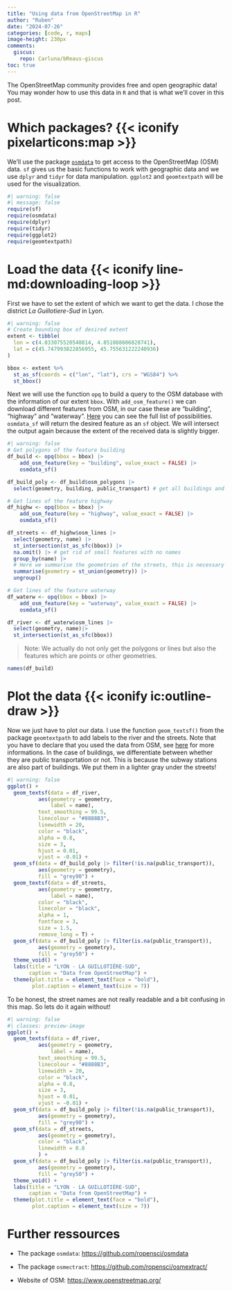 ```yaml
---
title: "Using data from OpenStreetMap in R"
author: "Ruben"
date: "2024-07-26"
categories: [code, r, maps]
image-height: 230px
comments:
  giscus:
    repo: Carluna/bReaus-giscus
toc: true
---
```


The OpenStreetMap community provides free and open geographic data! You may wonder how to use this data in `R` and that is what we'll cover in this post.

# Which packages? {{< iconify pixelarticons:map >}}

We'll use the package [`osmdata`](https://github.com/ropensci/osmdata) to get access to the OpenStreetMap (OSM) data. `sf` gives us the basic functions to work with geographic data and we use `dplyr` and `tidyr` for data manipulation. `ggplot2` and `geomtextpath` will be used for the visualization.

```r
#| warning: false
#| message: false
require(sf)
require(osmdata)
require(dplyr)
require(tidyr)
require(ggplot2)
require(geomtextpath)
```

# Load the data {{< iconify line-md:downloading-loop >}}

First we have to set the extent of which we want to get the data. I chose the district *La Guillotiere-Sud* in Lyon.

```r
#| warning: false
# Create bounding box of desired extent
extent <- tibble(
  lon = c(4.833075520540814, 4.851088606828741),
  lat = c(45.747993822856955, 45.755631222240936)  
)

bbox <- extent %>% 
  st_as_sf(coords = c("lon", "lat"), crs = "WGS84") %>% 
  st_bbox() 
```

Next we will use the function `opq` to build a query to the OSM database with the information of our extent `bbox`. With `add_osm_feature()` we can download different features from OSM, in our case these are "building", "highway" and "waterway". [Here](https://wiki.openstreetmap.org/wiki/Map_Features) you can see the full list of possibilities. `osmdata_sf` will return the desired feature as an `sf` object. We will intersect the output again because the extent of the received data is slightly bigger.

```r
#| warning: false
# Get polygons of the feature building
df_build <- opq(bbox = bbox) |> 
    add_osm_feature(key = "building", value_exact = FALSE) |> 
    osmdata_sf()  

df_build_poly <- df_build$osm_polygons |> 
  select(geometry, building, public_transport) # get all buildings and information about usage as public transport

# Get lines of the feature highway
df_highw <- opq(bbox = bbox) |> 
    add_osm_feature(key = "highway", value_exact = FALSE) |> 
    osmdata_sf()  

df_streets <- df_highw$osm_lines |> 
  select(geometry, name) |> 
  st_intersection(st_as_sfc(bbox)) |> 
  na.omit() |> # get rid of small features with no names
  group_by(name) |> 
  # Here we summarise the geometries of the streets, this is necessary to plot the names of the streets later
  summarise(geometry = st_union(geometry)) |> 
  ungroup()

# Get lines of the feature waterway
df_waterw <- opq(bbox = bbox) |> 
    add_osm_feature(key = "waterway", value_exact = FALSE) |> 
    osmdata_sf() 

df_river <- df_waterw$osm_lines |> 
  select(geometry, name)|> 
  st_intersection(st_as_sfc(bbox))
```

> Note: We actually do not only get the polygons or lines but also the features which are points or other geometries.

```r
names(df_build)
```

# Plot the data {{< iconify ic:outline-draw >}}

Now we just have to plot our data. I use the function `geom_textsf()` from the package `geomtextpath` to add labels to the river and the streets. Note that you have to declare that you used the data from OSM, see [here](https://www.openstreetmap.org/copyright) for more informations.  In the case of buildings, we differentiate between whether they are public transportation or not. This is because the subway stations are also part of buildings. We put them in a lighter gray under the streets!

```r
#| warning: false
ggplot() +
  geom_textsf(data = df_river,
          aes(geometry = geometry,
              label = name),
          text_smoothing = 99.5,
          linecolour = "#8888B3",
          linewidth = 20,
          color = "black", 
          alpha = 0.8, 
          size = 3, 
          hjust = 0.01,
          vjust = -0.01) +
  geom_sf(data = df_build_poly |> filter(!is.na(public_transport)),
          aes(geometry = geometry),
          fill = "grey90") +
  geom_textsf(data = df_streets,
          aes(geometry = geometry,
              label = name),
          color = "black",
          linecolor = "black",
          alpha = 1,
          fontface = 3,
          size = 1.5,
          remove_long = T) +
  geom_sf(data = df_build_poly |> filter(is.na(public_transport)),
          aes(geometry = geometry),
          fill = "grey50") +
  theme_void() +
  labs(title = "LYON - LA GUILLOTIÈRE-SUD",
       caption = "Data from OpenStreetMap") +
  theme(plot.title = element_text(face = "bold"),
        plot.caption = element_text(size = 7))
```

To be honest, the street names are not really readable and a bit confusing in this map. So lets do it again without!

```r
#| warning: false
#| classes: preview-image
ggplot() +
  geom_textsf(data = df_river,
          aes(geometry = geometry,
              label = name),
          text_smoothing = 99.5,
          linecolour = "#8888B3",
          linewidth = 20,
          color = "black", 
          alpha = 0.8, 
          size = 3, 
          hjust = 0.01,
          vjust = -0.01) +
  geom_sf(data = df_build_poly |> filter(!is.na(public_transport)),
          aes(geometry = geometry),
          fill = "grey90") +
  geom_sf(data = df_streets,
          aes(geometry = geometry),
          color = "black",
          linewidth = 0.8
          ) +
  geom_sf(data = df_build_poly |> filter(is.na(public_transport)),
          aes(geometry = geometry),
          fill = "grey50") +
  theme_void() +
  labs(title = "LYON - LA GUILLOTIÈRE-SUD",
       caption = "Data from OpenStreetMap") +
  theme(plot.title = element_text(face = "bold"),
        plot.caption = element_text(size = 7))
```


# Further ressources

-   The package `osmdata`: <https://github.com/ropensci/osmdata>

-   The package `osmectract`: [https://github.com/ropensci/osmextract/](https://github.com/ropensci/osmextract/)

-   Website of OSM: [https://www.openstreetmap.org/](https://www.openstreetmap.org/)
